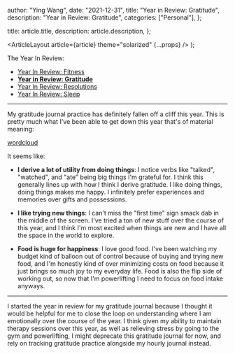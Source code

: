 
  author: "Ying Wang",
  date: "2021-12-31",
  title: "Year in Review: Gratitude",
  description: "Year in Review: Gratitude",
  categories: ["Personal"],
};

  title: article.title,
  description: article.description,
};

  <ArticleLayout article={article} theme="solarized" {...props} />
);

The Year In Review:

- [Year In Review: Fitness](/posts/2021/12/31/year_in_review_fitness)
- [**Year in Review: Gratitude**](/posts/2021/12/31/year_in_review_gratitude)
- [Year In Review: Resolutions](/posts/2021/12/31/year_in_review_resolutions)
- [Year In Review: Sleep](/posts/2020/12/31/year_in_review_sleep_schedule)

---

My gratitude journal practice has definitely fallen off a cliff this year. This
is pretty much what I've been able to get down this year that's of material
meaning:

[wordcloud](/img/posts/2021/12/31/wordcloud.png)

It seems like:

- **I derive a lot of utility from doing things**: I notice verbs like "talked",
  "watched", and "ate" being big things I'm grateful for. I think this generally
  lines up with how I think I derive gratitude. I like doing things, doing
  things makes me happy. I infinitely prefer experiences and memories over gifts
  and possessions.

- **I like trying new things**: I can't miss the "first time" sign smack dab in
  the middle of the screen. I've tried a ton of new stuff over the course of
  this year, and I think I'm most excited when things are new and I have all the
  space in the world to explore.

- **Food is huge for happiness**: I love good food. I've been watching my budget
  kind of balloon out of control because of buying and trying new food, and I'm
  honestly kind of over minimizing costs on food because it just brings so much
  joy to my everyday life. Food is also the flip side of working out, so now
  that I'm powerlifting I need to focus on food intake anyways.

---

I started the year in review for my gratitude journal because I thought it would
be helpful for me to close the loop on understanding where I am emotionally over
the course of the year. I think given my ability to maintain therapy sessions
over this year, as well as relieving stress by going to the gym and
powerlifting, I might deprecate this gratitude journal for now, and rely on
tracking gratitude practice alongside my hourly journal instead.
